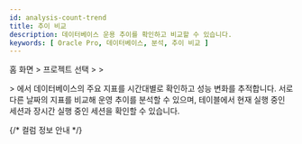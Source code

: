 ```yaml
---
id: analysis-count-trend
title: 추이 비교
description: 데이터베이스 운용 추이를 확인하고 비교할 수 있습니다.
keywords: [ Oracle Pro, 데이터베이스, 분석, 추이 비교 ]
---
```

홈 화면 &gt; 프로젝트 선택 &gt; <Cmdname sid="side_analysis" className="uitext" /> &gt; <Cmdname sid="side_dbCompareTrends" className="uitext" />

<Cmdname sid="side_analysis" className="uitext" /> &gt; <Cmdname sid="side_dbCompareTrends" className="uitext" />에서 데이터베이스의 주요 지표를 시간대별로 확인하고 성능 변화를 추적합니다. 서로 다른 날짜의 지표를 비교해 운영 추이를 분석할 수 있으며, <Cmdname sid="active_sessions" />  테이블에서 현재 실행 중인 세션과 장시간 실행 중인 세션을 확인할 수 있습니다.


<Dbv2counttrendbasicusage /> 


<Dbv2counttrendselectinstance /> 


<Dbv2counttrendcompare /> 


<Dbv2counttrendcomparetime />


<Dbv2counttrendspreset /> 

{/* 컬럼 정보 안내 */}

<Oraclecolumn level={2} />